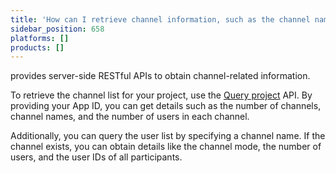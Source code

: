 ```yaml
---
title: 'How can I retrieve channel information, such as the channel name and user list?'
sidebar_position: 658
platforms: []
products: []
---
```


<Vg k="COMPANY"/> provides server-side RESTful APIs to obtain channel-related information.

To retrieve the channel list for your project, use the [Query project](/video-calling/channel-management-api/endpoint/query-channel-information/query-channel-list) API. By providing your App ID, you can get details such as the number of channels, channel names, and the number of users in each channel.

Additionally, you can query the user list by specifying a channel name. If the channel exists, you can obtain details like the channel mode, the number of users, and the user IDs of all participants.